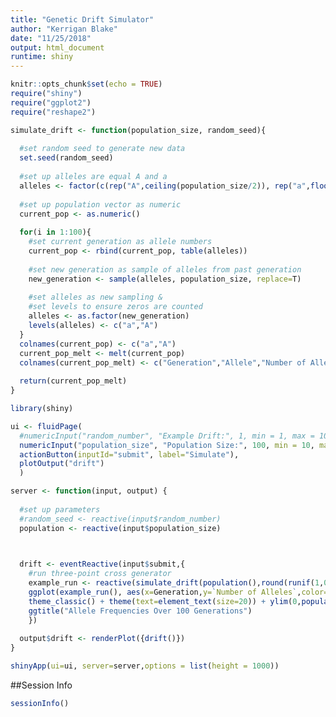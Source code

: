 ```yaml
---
title: "Genetic Drift Simulator"
author: "Kerrigan Blake"
date: "11/25/2018"
output: html_document
runtime: shiny
---
```


```r
knitr::opts_chunk$set(echo = TRUE)
require("shiny")
require("ggplot2")
require("reshape2")
```

```r
simulate_drift <- function(population_size, random_seed){
  
  #set random seed to generate new data
  set.seed(random_seed)
    
  #set up alleles are equal A and a
  alleles <- factor(c(rep("A",ceiling(population_size/2)), rep("a",floor(population_size/2))), levels = c("a","A"))
  
  #set up population vector as numeric
  current_pop <- as.numeric()
  
  for(i in 1:100){
    #set current generation as allele numbers
    current_pop <- rbind(current_pop, table(alleles))
    
    #set new generation as sample of alleles from past generation
    new_generation <- sample(alleles, population_size, replace=T)
    
    #set alleles as new sampling & 
    #set levels to ensure zeros are counted
    alleles <- as.factor(new_generation)
    levels(alleles) <- c("a","A")
  }
  colnames(current_pop) <- c("a","A")
  current_pop_melt <- melt(current_pop)
  colnames(current_pop_melt) <- c("Generation","Allele","Number of Alleles")
  
  return(current_pop_melt)
}
```

```r
library(shiny)

ui <- fluidPage(
  #numericInput("random_number", "Example Drift:", 1, min = 1, max = 1000),
  numericInput("population_size", "Population Size:", 100, min = 10, max = 1000, step=2),
  actionButton(inputId="submit", label="Simulate"),
  plotOutput("drift")
  )

server <- function(input, output) {
  
  #set up parameters
  #random_seed <- reactive(input$random_number)
  population <- reactive(input$population_size)


  
  drift <- eventReactive(input$submit,{
    #run three-point cross generator
    example_run <- reactive(simulate_drift(population(),round(runif(1,0,1000),0)))
    ggplot(example_run(), aes(x=Generation,y=`Number of Alleles`,color=factor(Allele))) + geom_line(size=2) + 
    theme_classic() + theme(text=element_text(size=20)) + ylim(0,population()) + 
    ggtitle("Allele Frequencies Over 100 Generations")
    })
  
  output$drift <- renderPlot({drift()})
}

shinyApp(ui=ui, server=server,options = list(height = 1000))
```

##Session Info
```r
sessionInfo()
```
